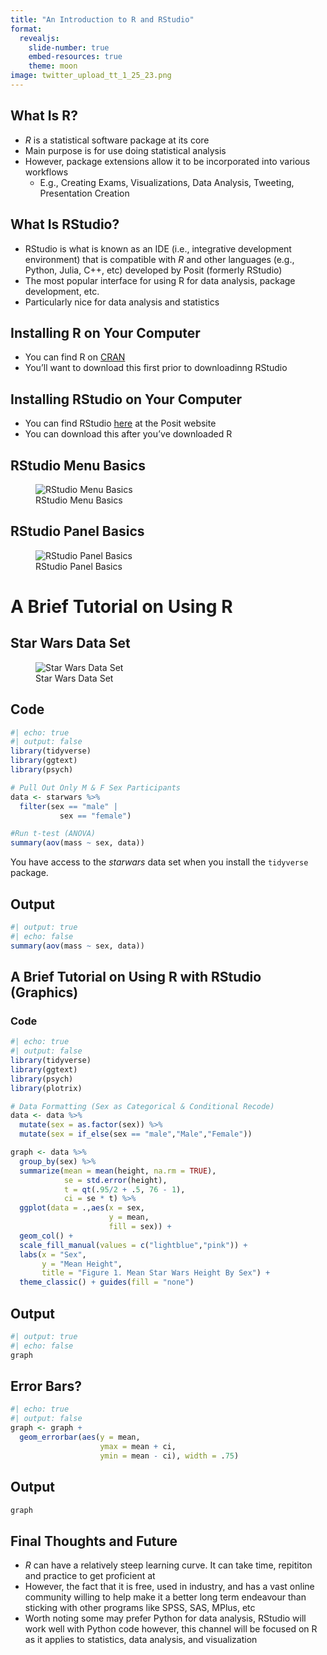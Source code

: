 ```yaml
---
title: "An Introduction to R and RStudio"
format: 
  revealjs:
    slide-number: true
    embed-resources: true
    theme: moon
image: twitter_upload_tt_1_25_23.png
---
```


## What Is R?

- *R* is a statistical software package at its core
- Main purpose is for use doing statistical analysis
- However, package extensions allow it to be incorporated into various workflows
  - E.g., Creating Exams, Visualizations, Data Analysis, Tweeting, Presentation Creation

## What Is RStudio?

- RStudio is what is known as an IDE (i.e., integrative development environment) that is compatible with *R* and other languages (e.g., Python, Julia, C++, etc) developed by Posit (formerly RStudio)
- The most popular interface for using R for data analysis, package development, etc.
- Particularly nice for data analysis and statistics

## Installing R on Your Computer 

- You can find R on [CRAN](https://cran.r-project.org)
- You'll want to download this first prior to downloadinng RStudio

## Installing RStudio on Your Computer 

- You can find RStudio [here](https://posit.co) at the Posit website
- You can download this after you've downloaded R

## RStudio Menu Basics

![RStudio Menu Basics](Menu_Basics.png)

## RStudio Panel Basics

![RStudio Panel Basics](Panel_Basics.png)

# A Brief Tutorial on Using R


## Star Wars Data Set

![Star Wars Data Set](StarWars.png)

## Code

```r
#| echo: true
#| output: false
library(tidyverse)
library(ggtext)
library(psych)

# Pull Out Only M & F Sex Participants
data <- starwars %>% 
  filter(sex == "male" |
           sex == "female")

#Run t-test (ANOVA)
summary(aov(mass ~ sex, data))
```

::: {.callout-note}
You have access to the *starwars* data set when you install the `tidyverse` package.
:::

## Output

```r
#| output: true
#| echo: false
summary(aov(mass ~ sex, data))
```

## A Brief Tutorial on Using R with RStudio (Graphics)

### Code

```r
#| echo: true
#| output: false
library(tidyverse)
library(ggtext)
library(psych)
library(plotrix)

# Data Formatting (Sex as Categorical & Conditional Recode)
data <- data %>% 
  mutate(sex = as.factor(sex)) %>% 
  mutate(sex = if_else(sex == "male","Male","Female"))

graph <- data %>% 
  group_by(sex) %>% 
  summarize(mean = mean(height, na.rm = TRUE),
            se = std.error(height),
            t = qt(.95/2 + .5, 76 - 1),
            ci = se * t) %>% 
  ggplot(data = .,aes(x = sex, 
                      y = mean, 
                      fill = sex)) + 
  geom_col() + 
  scale_fill_manual(values = c("lightblue","pink")) + 
  labs(x = "Sex",
       y = "Mean Height",
       title = "Figure 1. Mean Star Wars Height By Sex") + 
  theme_classic() + guides(fill = "none")
```

## Output

```r
#| output: true
#| echo: false
graph
```

## Error Bars?

```r
#| echo: true
#| output: false
graph <- graph + 
  geom_errorbar(aes(y = mean, 
                    ymax = mean + ci, 
                    ymin = mean - ci), width = .75)
```

## Output

```r
graph
```

## Final Thoughts and Future

- *R* can have a relatively steep learning curve. It can take time, repititon and practice to get proficient at
- However, the fact that it is free, used in industry, and has a vast online community willing to help make it a better long term endeavour than sticking with other programs like SPSS, SAS, MPlus, etc
- Worth noting some may prefer Python for data analysis, RStudio will work well with Python code however, this channel will be focused on R as it applies to statistics, data analysis, and visualization

